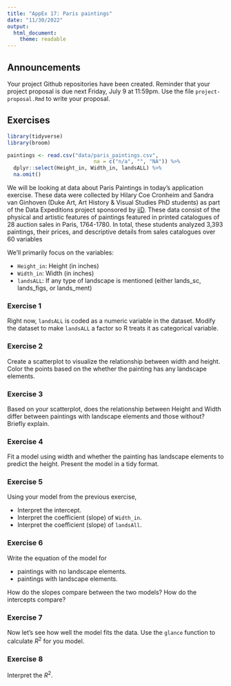 ```yaml
---
title: "AppEx 17: Paris paintings"
date: "11/30/2022"
output: 
  html_document:
    theme: readable
---
```


## Announcements

Your project Github repositories have been created. Reminder that your project proposal is due next Friday, July 9 at 11:59pm. Use the file `project-proposal.Rmd` to write your proposal.


## Exercises 

```r
library(tidyverse)
library(broom)
```

```r
paintings <- read.csv("data/paris_paintings.csv", 
                            na = c("n/a", "", "NA")) %>%
  dplyr::select(Height_in, Width_in, landsALL) %>%
  na.omit()
```

We will be looking at data about Paris Paintings in today's application exercise.
These data were collected by Hilary Coe Cronheim and Sandra van Ginhoven (Duke Art, Art History & Visual Studies PhD students) as part of the Data Expeditions project sponsored by [iiD](https://bigdata.duke.edu/). These data consist of the physical and artistic features of paintings featured in printed catalogues of 28 auction sales in Paris, 1764-1780. In total, these students analyzed 3,393 paintings, their prices, and descriptive details from sales catalogues over 60 variables

We'll primarily focus on the variables: 

- `Height_in`: Height (in inches)
- `Width_in`: Width (in inches)
- `landsALL`: If any type of landscape is mentioned (either lands_sc, lands_figs, or lands_ment)

### Exercise 1

Right now, `landsALL` is coded as a numeric variable in the dataset. Modify the dataset to make `landsALL` a factor so R treats it as categorical variable.


### Exercise 2

Create a scatterplot to visualize the relationship between width and height. Color the points based on the whether the painting has any landscape elements. 



### Exercise 3

Based on your scatterplot, does the relationship between Height and Width differ between paintings with landscape elements and those without? Briefly explain.  

### Exercise 4

Fit a model using width and whether the painting has landscape elements to predict the height. Present the model in a tidy format.



### Exercise 5

Using your model from the previous exercise, 

- Interpret the intercept. 
- Interpret the coefficient (slope) of `Width_in`. 
- Interpret the coefficient (slope) of `landsAll`.

### Exercise 6

Write the equation of the model for 

- paintings with no landscape elements. 
- paintings with landscape elements. 

How do the slopes compare between the two models? How do the intercepts compare? 

### Exercise 7

Now let's see how well the model fits the data. Use the `glance` function to calculate $R^2$ for you model.



### Exercise 8

Interpret the $R^2$.
